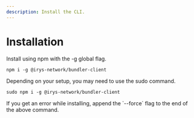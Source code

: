 ```yaml
---
description: Install the CLI.
---
```




# Installation

Install using npm with the -g global flag. 

```console
npm i -g @irys-network/bundler-client
```

Depending on your setup, you may need to use the sudo command.

```console
sudo npm i -g @irys-network/bundler-client
```

<Callout type="info" emoji="ℹ️">
	If you get an error while installing, append the `--force` flag to the end of the above command.
</Callout>
